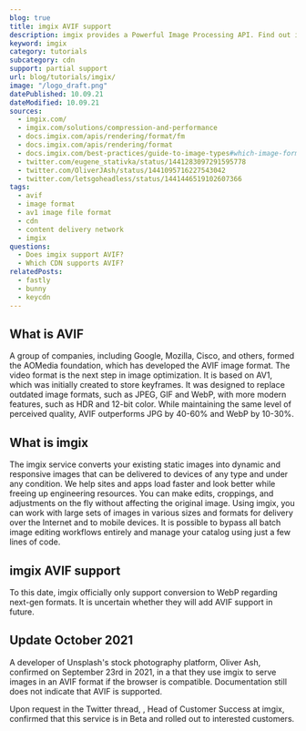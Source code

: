 ```yaml
---
blog: true
title: imgix AVIF support
description: imgix provides a Powerful Image Processing API. Find out if you can use AVIF images in imgix.
keyword: imgix
category: tutorials
subcategory: cdn
support: partial support
url: blog/tutorials/imgix/
image: "/logo_draft.png"
datePublished: 10.09.21
dateModified: 10.09.21
sources:
  - imgix.com/
  - imgix.com/solutions/compression-and-performance
  - docs.imgix.com/apis/rendering/format/fm
  - docs.imgix.com/apis/rendering/format
  - docs.imgix.com/best-practices/guide-to-image-types#which-image-formats-can-be-served-with-imgix
  - twitter.com/eugene_stativka/status/1441283097291595778
  - twitter.com/OliverJAsh/status/1441095716227543042
  - twitter.com/letsgoheadless/status/1441446519102607366
tags:
  - avif
  - image format
  - av1 image file format
  - cdn
  - content delivery network
  - imgix
questions:
  - Does imgix support AVIF?
  - Which CDN supports AVIF?
relatedPosts:
  - fastly
  - bunny
  - keycdn
---
```


## What is AVIF

A group of companies, including Google, Mozilla, Cisco, and others, formed the AOMedia foundation, which has developed the AVIF image format. The video format is the next step in image optimization. It is based on AV1, which was initially created to store keyframes. It was designed to replace outdated image formats, such as JPEG, GIF and WebP, with more modern features, such as HDR and 12-bit color. While maintaining the same level of perceived quality, AVIF outperforms JPG by 40-60% and WebP by 10-30%.

## What is imgix

The imgix service converts your existing static images into dynamic and responsive images that can be delivered to devices of any type and under any condition. We help sites and apps load faster and look better while freeing up engineering resources. You can make edits, croppings, and adjustments on the fly without affecting the original image. Using imgix, you can work with large sets of images in various sizes and formats for delivery over the Internet and to mobile devices. It is possible to bypass all batch image editing workflows entirely and manage your catalog using just a few lines of code.

## imgix AVIF support

To this date, imgix officially only support conversion to WebP regarding next-gen formats. It is uncertain whether they will add AVIF support in future.

## Update October 2021

A developer of Unsplash's stock photography platform, Oliver Ash, confirmed on September 23rd in 2021, in a <Link href="twitter.com/eugene_stativka/status/1441283097291595778" text="tweet"/> that they use imgix to serve images in an AVIF format if the browser is compatible. Documentation still does not indicate that AVIF is supported.

Upon request in the Twitter thread, <Link href="twitter.com/letsgoheadless" text="Tom Dale"/>, Head of Customer Success at imgix, confirmed that this service is in Beta and rolled out to interested customers.
